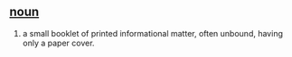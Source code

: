 == [[noun]] ==
#a small booklet of printed informational matter, often unbound, having only a paper cover.